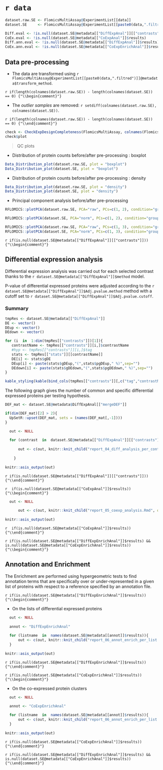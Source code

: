 
# `r data`

```r

dataset.raw.SE <- FlomicsMultiAssay@ExperimentList[[data]]
dataset.SE     <- FlomicsMultiAssay@ExperimentList[[paste0(data,".filtred")]]

Diff.eval <- !is.null(dataset.SE@metadata[["DiffExpAnal"]][["contrasts"]])
CoEx.eval <- !is.null(dataset.SE@metadata[["CoExpAnal"]]$results)
Diff.ann.eval <- !is.null(dataset.SE@metadata[["DiffExpAnal"]]$results)
CoEx.ann.eval <- !is.null(dataset.SE@metadata[["CoExpEnrichAnal"]]$results)

```

## Data pre-processing

* The data are transformed using `r FlomicsMultiAssay@ExperimentList[[paste0(data,".filtred")]]@metadata$transform_method`.

`r if(length(colnames(dataset.raw.SE)) - length(colnames(dataset.SE)) == 0) {"\\begin{comment}"}`

* The *outlier samples* are removed: `r setdiff(colnames(dataset.raw.SE), colnames(dataset.SE))`.

`r if(length(colnames(dataset.raw.SE)) - length(colnames(dataset.SE)) == 0) {"\\end{comment}"}`

```r

check <- CheckExpDesignCompleteness(FlomicsMultiAssay, colnames(FlomicsMultiAssay[[paste0(data,".filtred")]]))
check$plot

```


> QC plots

* Distribution of protein counts before/after pre-processing : boxplot

```r
Data_Distribution_plot(dataset.raw.SE, plot = "boxplot")
Data_Distribution_plot(dataset.SE, plot = "boxplot")
```

* Distribution of protein counts before/after pre-processing : density

```r
Data_Distribution_plot(dataset.raw.SE, plot = "density")
Data_Distribution_plot(dataset.SE, plot = "density")
```

* Principal component analysis before/after pre-processing

```r

RFLOMICS::plotPCA(dataset.raw.SE, PCA="raw", PCs=c(1, 2), condition="groups")

RFLOMICS::plotPCA(dataset.SE, PCA="norm", PCs=c(1, 2), condition="groups")
```

```r

RFLOMICS::plotPCA(dataset.raw.SE, PCA="raw", PCs=c(1, 3), condition="groups")
RFLOMICS::plotPCA(dataset.SE, PCA="norm", PCs=c(1, 3), condition="groups")
```

`r if(is.null(dataset.SE@metadata[["DiffExpAnal"]][["contrasts"]])) {"\\begin{comment}"}`

## Differential expression analysis

Differential expression analysis was carried out for each selected contrast thanks to the `r dataset.SE@metadata[["DiffExpAnal"]]$method` model. 

P-value of differential expressed proteins were adjusted according to the `r dataset.SE@metadata[["DiffExpAnal"]]$Adj.pvalue.method` method
with a cutoff set to `r dataset.SE@metadata[["DiffExpAnal"]]$Adj.pvalue.cutoff`.

### Summary

```r

tmpRes <- dataset.SE@metadata[["DiffExpAnal"]]
DE <- vector()
DEup <- vector()
DEdown <- vector()

for (i  in  1:dim(tmpRes[["contrasts"]])[1]){
   contrastName <- tmpRes[["contrasts"]][i,]$contrastName
   #hyp <- tmpRes[["contrasts"]][i,]$tag
   stats <- tmpRes[["stats"]][[contrastName]]
   DE[i] <- stats$gDE
   DEup[i] <- paste(stats$gDEup,"(",stats$pgDEup," %)",sep="")
   DEdown[i] <- paste(stats$gDEdown,"(",stats$pgDEdown," %)",sep="")
}

```

```r
kable_styling(kable(bind_cols(tmpRes[["contrasts"]][,c("tag","contrastName")], data.frame("Nb DE"=DE,"Nb DEup"=DEup,"Nb DEdown"=DEdown)), row.names=TRUE, caption=NULL, format="html"),font_size=12)
```


The following graph gives the number of common and specific differential expressed proteins per testing hypothesis.



```r
DEF_mat <- dataset.SE@metadata$DiffExpAnal[["mergeDEF"]]

if(dim(DEF_mat)[2] > 2){
  UpSetR::upset(DEF_mat, sets = (names(DEF_mat[,-1]))) 
}
```


```r

  out <- NULL
  
  for (contrast  in  dataset.SE@metadata[["DiffExpAnal"]][["contrasts"]]$contrastName) {
    
      out <- c(out, knitr::knit_child("report_04_diff_analysis_per_contrast.Rmd", quiet=TRUE))  
      
    }
    
knitr::asis_output(out)

```

`r if(is.null(dataset.SE@metadata[["DiffExpAnal"]][["contrasts"]])) {"\\end{comment}"}`



`r  if(is.null(dataset.SE@metadata[["CoExpAnal"]]$results))  {"\\begin{comment}"}`

```r

  out <- NULL
 
      out <- c(out, knitr::knit_child("report_05_coexp_analysis.Rmd", quiet=TRUE))  
    
knitr::asis_output(out)

```

`r  if(is.null(dataset.SE@metadata[["CoExpAnal"]]$results)) {"\\end{comment}"}`

`r if(is.null(dataset.SE@metadata[["DiffExpEnrichAnal"]]$results) && is.null(dataset.SE@metadata[["CoExpEnrichAnal"]]$results)) {"\\begin{comment}"}`

## Annotation and Enrichment

The Enrichment are performed using hypergeometric tests to find annotation terms that are specifically over or under-represented in a given list of proteins with respect to a reference specified by an annotation file.

`r if(is.null(dataset.SE@metadata[["DiffExpEnrichAnal"]]$results)) {"\\begin{comment}"}`

* On the lists of differential expressed proteins

```r

  out <- NULL
  
  annot <- "DiffExpEnrichAnal"
  
  for (listname  in  names(dataset.SE@metadata[[annot]]$results)){
      out <- c(out, knitr::knit_child("report_06_annot_enrich_per_list.Rmd", quiet=TRUE))
  }
    
knitr::asis_output(out)

```

`r if(is.null(dataset.SE@metadata[["DiffExpEnrichAnal"]]$results)) {"\\end{comment}"}`

`r if(is.null(dataset.SE@metadata[["CoExpEnrichAnal"]]$results)) {"\\begin{comment}"}`

* On the co-expressed protein clusters

```r

  out <- NULL
  
  annot <- "CoExpEnrichAnal"

  for (listname  in  names(dataset.SE@metadata[[annot]]$results)){
      out <- c(out, knitr::knit_child("report_06_annot_enrich_per_list.Rmd", quiet=TRUE))
  }
    
knitr::asis_output(out)

```

`r if(is.null(dataset.SE@metadata[["CoExpEnrichAnal"]]$results)) {"\\end{comment}"}`


`r if(is.null(dataset.SE@metadata[["DiffExpEnrichAnal"]]$results) && is.null(dataset.SE@metadata[["CoExpEnrichAnal"]]$results))  {"\\end{comment}"}`

